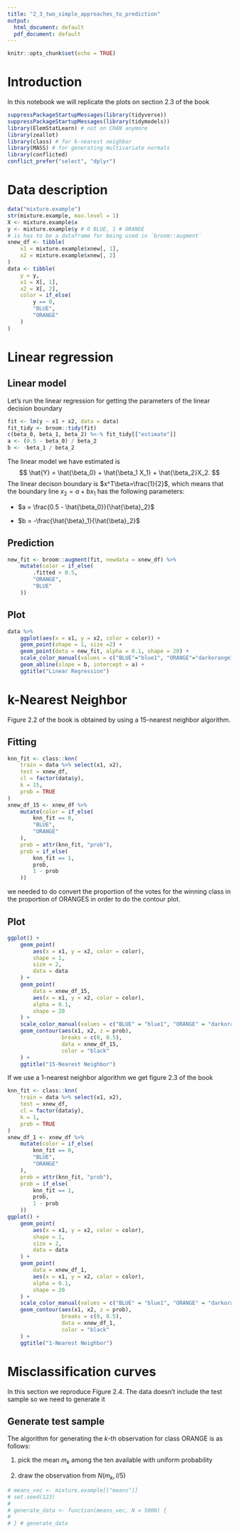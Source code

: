 ---
title: "2_3_two_simple_approaches_to_prediction"
output:
  html_document: default
  pdf_document: default
---

```{r setup, include=FALSE}
knitr::opts_chunk$set(echo = TRUE)
```

# Introduction

In this notebook we will replicate the plots on section 2.3 of the book

```{r, eval=TRUE}
suppressPackageStartupMessages(library(tidyverse))
suppressPackageStartupMessages(library(tidymodels))
library(ElemStatLearn) # not on CRAN anymore
library(zeallot)
library(class) # for k-nearest neighbor
library(MASS) # for generating multivariate normals
library(conflicted)
conflict_prefer("select", "dplyr")
```

# Data description

```{r , eval=TRUE}
data("mixture.example")
str(mixture.example, max.level = 1)
X <- mixture.example$x
y <- mixture.example$y # 0 BLUE, 1 # ORANGE
# is has to be a dataframe for being used in `broom::augment`
xnew_df <- tibble(
    x1 = mixture.example$xnew[, 1],
    x2 = mixture.example$xnew[, 2]
)
data <- tibble(
    y = y,
    x1 = X[, 1],
    x2 = X[, 2],
    color = if_else(
        y == 0,
        "BLUE",
        "ORANGE"
    )
)

```


# Linear regression

## Linear model
Let's run the linear regression for getting the parameters of the linear decision
boundary

```{r}
fit <- lm(y ~ x1 + x2, data = data)
fit_tidy <- broom::tidy(fit)
c(beta_0, beta_1, beta_2) %<-% fit_tidy[["estimate"]]
a <- (0.5 - beta_0) / beta_2
b <- -beta_1 / beta_2
```

The linear model we have estimated is $$ \hat{Y} = \hat{\beta_0} + \hat{\beta_1 X_1} 
+ \hat{\beta_2}X_2.
$$
The linear decison boundary is $x^T\beta=\frac{1}{2}$, which means that the boundary
line $x_2 = a + b x_1$ has the following parameters:

* $a = \frac{0.5 - \hat{\beta_0}}{\hat{\beta}_2}$

* $b = -\frac{\hat{\beta}_1}{\hat{\beta}_2}$

## Prediction
```{r}
new_fit <- broom::augment(fit, newdata = xnew_df) %>% 
    mutate(color = if_else(
        .fitted > 0.5,
        "ORANGE",
        "BLUE"
    ))
```

## Plot
```{r}
data %>% 
    ggplot(aes(x = x1, y = x2, color = color)) + 
    geom_point(shape = 1, size =2) + 
    geom_point(data = new_fit, alpha = 0.1, shape = 20) +
    scale_color_manual(values = c("BLUE"="blue1", "ORANGE"="darkorange1")) + 
    geom_abline(slope = b, intercept = a) +
    ggtitle("Linear Regression")

```



# k-Nearest Neighbor
Figure 2.2 of the book is obtained by using a 15-nearest neighbor algorithm. 

## Fitting

```{r}
knn_fit <- class::knn(
    train = data %>% select(x1, x2),
    test = xnew_df,
    cl = factor(data$y),
    k = 15,
    prob = TRUE
)
xnew_df_15 <- xnew_df %>% 
    mutate(color = if_else(
        knn_fit == 0,
        "BLUE",
        "ORANGE"
    ),
    prob = attr(knn_fit, "prob"),
    prob = if_else(
        knn_fit == 1,
        prob,
        1 - prob
    ))

```

we needed to do convert the proportion of the votes for the winning class in the 
proportion of ORANGES in order to do the contour plot.
 
## Plot

```{r}
 
ggplot() +
    geom_point(
        aes(x = x1, y = x2, color = color),
        shape = 1,
        size = 2,
        data = data
    ) +
    geom_point(
        data = xnew_df_15,
        aes(x = x1, y = x2, color = color),
        alpha = 0.1,
        shape = 20
    ) +
    scale_color_manual(values = c("BLUE" = "blue1", "ORANGE" = "darkorange1")) +
    geom_contour(aes(x1, x2, z = prob),
                 breaks = c(0, 0.5),
                 data = xnew_df_15,
                 color = "black"
    ) +
    ggtitle("15-Nearest Neighbor")

```

If we use a 1-nearest neighbor algorithm we get figure 2.3 of the book

```{r}
knn_fit <- class::knn(
    train = data %>% select(x1, x2),
    test = xnew_df,
    cl = factor(data$y),
    k = 1,
    prob = TRUE
)
xnew_df_1 <- xnew_df %>% 
    mutate(color = if_else(
        knn_fit == 0,
        "BLUE",
        "ORANGE"
    ),
    prob = attr(knn_fit, "prob"),
    prob = if_else(
        knn_fit == 1,
        prob,
        1 - prob
    ))
ggplot() +
    geom_point(
        aes(x = x1, y = x2, color = color),
        shape = 1,
        size = 2,
        data = data
    ) +
    geom_point(
        data = xnew_df_1,
        aes(x = x1, y = x2, color = color),
        alpha = 0.1,
        shape = 20
    ) +
    scale_color_manual(values = c("BLUE" = "blue1", "ORANGE" = "darkorange1")) +
    geom_contour(aes(x1, x2, z = prob),
                 breaks = c(0, 0.5),
                 data = xnew_df_1,
                 color = "black"
    ) +
    ggtitle("1-Nearest Neighbor")
```

# Misclassification curves

In this section we reproduce Figure 2.4.
The data doesn't include the test sample so we need to generate it

## Generate test sample

The algorithm for generating the $k$-th observation for class ORANGE is as follows:

1. pick the mean $m_k$ among the ten available with uniform probability

2. draw the observation from $N(m_k, I / 5)$  

```{r}
# means_vec <- mixture.example[["means"]]
# set.seed(123)
# 
# generate_data <- function(means_vec, N = 5000) {
#     
# } # generate_data

```

 
 
